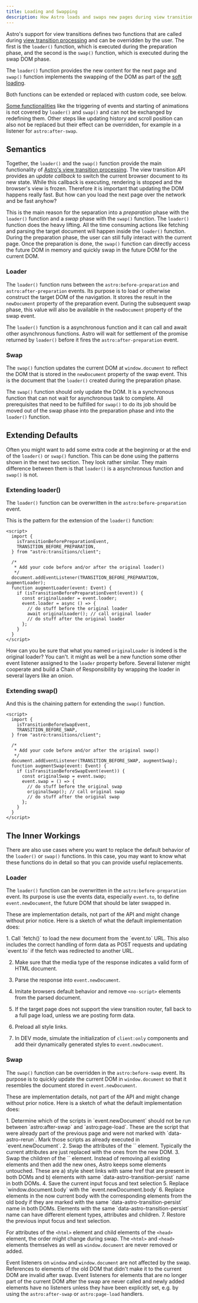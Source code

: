 ```yaml
---
title: Loading and Swapping
description: How Astro loads and swaps new pages during view transitions
---
```






Astro's support for view transitions defines two functions that are called during [view transition processing](/jotter/astro/flow-events/#processing-flow) and can be overridden by the user.
The first is the `loader()` function, which is executed during the preparation phase, and the second is the `swap()` function, which is executed during the swap DOM phase.

The `loader()` function provides the new content for the next page and `swap()` function implements the swapping of the DOM as part of the [soft loading](/jotter/astro/flow-events/#soft-load).

Both functions can be extended or replaced with custom code, see below.

[Some functionalities](/jotter/astro/flow-events/#step-by-step) like the triggering of events and starting of animations is not covered by `loader()` and `swap()` and can not be exchanged by redefining them. Other steps like updating history and scroll position can also not be replaced but their effect can be overridden, for example in a listener for  `astro:after-swap`.


## Semantics

Together, the `loader()` and the `swap()` function provide the main functionality of [Astro's view transition processing](/jotter/astro/flow-events/#processing-flow). The view transition API provides an _update callback_ to switch the current browser document to its new state. While this callback is executing, rendering is stopped and the browser's view is frozen. Therefore it is important that updating the DOM happens really fast. But how can you load the next page over the network and be fast anyhow?

This is the main reason for the separation into a _preparation_ phase with the `loader()` function and a _swap_ phase with the `swap()` function. The `loader()` function does the heavy lifting. All the time consuming actions like fetching and parsing the target document will happen inside the `loader()` function. During the preparation phase, the user can still fully interact with the current page. Once the preparation is done, the `swap()` function can directly access the future DOM in memory and quickly swap in the future DOM for the current DOM.


### Loader

The `loader()` function runs between the `astro:before-preparation` and `astro:after-preparation` events. Its purpose is to load or otherwise construct the target DOM of the navigation. It stores the result in the `newDocument` property of the preparation event. During the subsequent swap phase, this value will also be available in the `newDocument` property of the swap event.

The `loader()` function is a asynchronous function and it can call and await other asynchronous functions. Astro will wait for settlement of the promise returned by `loader()` before it fires the `astro:after-preparation` event.

### Swap

The `swap()` function updates the current DOM at `window.document` to reflect the DOM that is stored in the `newDocument` property of the swap event. This is the document that the `loader()` created during the preparation phase.

The `swap()` function should only update the DOM. It is a synchronous function that can not wait for asynchronous task to complete. All prerequisites that need to be fulfilled for `swap()` to do its job should be moved out of the swap phase into the preparation phase and into the `loader()` function.

## Extending Defaults

Often you might want to add some extra code at the beginning or at the end of the `loader()` or `swap()` function. This can be done using the patterns shown in the next two section. They look rather similar. They main difference between them is that `loader()` is a asynchronous function and `swap()` is not.

### Extending loader()

The `loader()` function can be overwritten in the `astro:before-preparation` event.

This is the pattern for the extension of the `loader()` function:

```astro title=AugmentedLoader.astro collapse={2-6} {13-17} "async () => {" "await originalLoader()"
<script>
  import {
    isTransitionBeforePreparationEvent,
    TRANSITION_BEFORE_PREPARATION,
  } from "astro:transitions/client";

  /*
   * Add your code before and/or after the original loader()
   */
  document.addEventListener(TRANSITION_BEFORE_PREPARATION, augmentLoader);
  function augmentLoader(event: Event) {
    if (isTransitionBeforePreparationEvent(event)) {
      const originalLoader = event.loader;
      event.loader = async () => {
        // do stuff before the original loader
        await originalLoader(); // call original loader
        // do stuff after the original loader
      };
    }
  }
</script>
```
How can you be sure that what you named `originalLoader` is indeed is the original loader? You can't. it might as well be a new function some other event listener assigned to the `loader` property before. Several listener might cooperate and build a Chain of Responsibility by wrapping the loader in several layers like an onion.

### Extending swap()

And this is the chaining pattern for extending the `swap()` function.

```astro title=AugmentedSwap.astro collapse={2-6} {13-17} "() => {"  "originalSwap()"
<script>
  import {
    isTransitionBeforeSwapEvent,
    TRANSITION_BEFORE_SWAP,
  } from "astro:transitions/client";

  /*
   * Add your code before and/or after the original swap()
   */
  document.addEventListener(TRANSITION_BEFORE_SWAP, augmentSwap);
  function augmentSwap(event: Event) {
    if (isTransitionBeforeSwapEvent(event)) {
      const originalSwap = event.swap;
      event.swap = () => {
        // do stuff before the original swap
        originalSwap(); // call original swap
        // do stuff after the original swap
      };
    }
  }
</script>
```

## The Inner Workings

There are also use cases where you want to replace the default behavior of the `loader()` or `swap()` functions. In this case, you may want to know what these functions do in detail so that you can provide useful replacements.

### Loader

The `loader()` function can be overwritten in the `astro:before-preparation` event. Its purpose is use the events data, especially `event.to`, to define `event.newDocument`, the future DOM that should be later swapped in.

These are implementation details, not part of the API and might change without prior notice. Here is a sketch of what the default implementation does:

<Steps>
1. Call `fetch()` to load the new document from the `event.to` URL. This also includes the correct handling of form data as POST requests and updating `event.to` if the fetch was redirected to another URL.

2. Make sure that the media type of the response indicates a valid form of HTML document.

3. Parse the response into `event.newDocument`.

4. Imitate browsers default behavior and remove `<no-script>` elements from the parsed document.

5. If the target page does not support the view transition router, fall back to a full page load,  unless we are posting form data.

6. Preload all style links.

7. In DEV mode, simulate the initialization of `client:only` components and add their dynamically generated styles to `event.newDocument`.
</Steps>

### Swap

The `swap()` function can be overridden in the `astro:before-swap` event. Its purpose is to quickly update the current DOM in `window.document` so that it resembles the document stored in `event.newDocument`.

These are implementation details, not part of the API and might change without prior notice. Here is a sketch of what the default implementation does:

<Steps>
1. Determine which of the scripts in `event.newDocument` should not be run between `astro:after-swap` and `astro:page-load`. These are the script that were already part of the previous page and were not marked with `data-astro-rerun`. Mark those scripts as already executed in `event.newDocument`.
2. Swap the attributes of the `<html>` element. Typically the current attributes are just replaced with the ones from the new DOM.
3. Swap the children of the `<head>` element. Instead of removing all existing elements and then add the new ones, Astro keeps some elements untouched. These are a) style sheet links with same href that are present in both DOMs and b)
elements with same `data-astro-transition-persist` name in both DOMs.
4. Save the current input focus and text selection
5. Replace `window.document.body` with the `event.newDocument.body`
6. Replace elements in the now current body with the corresponding elements from the old body if they are marked with the same `data-astro-transition-persist` name in both DOMs. Elements with the same `data-astro-transition-persist` name can have different element types, attributes and children.
7. Restore the previous input focus and text selection.
</Steps>

For attributes of the `<html>` element and child elements of the `<head>` element, the order might change during swap.  The `<html>` and `<head>` elements themselves as well as `window.document` are never removed or added.

Event listeners on `window` and `window.document` are not affected by the swap. References to elements of the old DOM that didn't make it to the current DOM are invalid after swap. Event listeners for elements that are no longer part of the current DOM after the swap are never called and newly added elements have no listeners unless they have been explicitly set, e.g. by using  the `astro:after-swap` or `astro:page-load` handlers.

